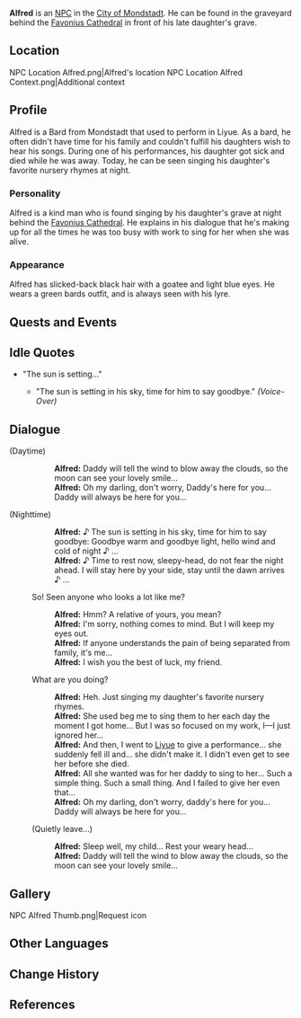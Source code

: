 {{Character Infobox
|type             = NPC
|image            = NPC Alfred.png
|region           = Mondstadt
|title            = Bard
|voiceEN          = [https://michaelschwal.be/ Michael Schwalbe]<ref name="Michael Schwalbe">Twitter: [https://twitter.com/WhatHeSaidVO/status/1371242120258809857 EN VA Self Announcement]</ref>
}}
'''Alfred''' is an [[NPC]] in the [[City of Mondstadt]]. He can be found  in the graveyard behind the [[Favonius Cathedral]] in front of his late daughter's grave.

==Location==
<gallery hideaddbutton="true" captionalign="center">
NPC Location Alfred.png|Alfred's location
NPC Location Alfred Context.png|Additional context
</gallery>

==Profile==
Alfred is a Bard from Mondstadt that used to perform in Liyue.  As a bard, he often didn't have time for his family and couldn't fulfill his daughters wish to hear his songs.  During one of his performances, his daughter got sick and died while he was away.  Today, he can be seen singing his daughter's favorite nursery rhymes at night.

===Personality===
Alfred is a kind man who is found singing by his daughter's grave at night behind the [[Favonius Cathedral]]. He explains in his dialogue that he's making up for all the times he was too busy with work to sing for her when she was alive.

===Appearance===
Alfred has slicked-back black hair with a goatee and light blue eyes. He wears a green bards outfit, and is always seen with his lyre.

==Quests and Events==
{{Quest Appearances}}

==Idle Quotes==
* "The sun is setting..."
** {{A|VO Alfred 01.ogg}} "The sun is setting in his sky, time for him to say goodbye." ''(Voice-Over)''

==Dialogue==
{{Dialogue start}}
;(Daytime)
::'''Alfred:''' Daddy will tell the wind to blow away the clouds, so the moon can see your lovely smile...
::'''Alfred:''' Oh my darling, don't worry, Daddy's here for you... Daddy will always be here for you...
;(Nighttime)
::'''Alfred:''' ♪ The sun is setting in his sky, time for him to say goodbye: Goodbye warm and goodbye light, hello wind and cold of night ♪ ...
::'''Alfred:''' ♪ Time to rest now, sleepy-head, do not fear the night ahead. I will stay here by your side, stay until the dawn arrives ♪ ...
:{{DIcon}} So! Seen anyone who looks a lot like me?
::'''Alfred:''' Hmm? A relative of yours, you mean?
::'''Alfred:''' I'm sorry, nothing comes to mind. But I will keep my eyes out.
::'''Alfred:''' If anyone understands the pain of being separated from family, it's me...
::'''Alfred:''' I wish you the best of luck, my friend.
:{{DIcon}} What are you doing?
::'''Alfred:''' Heh. Just singing my daughter's favorite nursery rhymes.
::'''Alfred:''' She used <!--to-->beg me to sing them to her each day the moment I got home... But I was so focused on my work, I&mdash;I just ignored her...
::'''Alfred:''' And then, I went to [[Liyue]] to give a performance... she suddenly fell ill and... she didn't make it. I didn't even get to see her before she died.
::'''Alfred:''' All she wanted was for her daddy to sing to her... Such a simple thing. Such a small thing. And I failed to give her even that...
::'''Alfred:''' Oh my darling, don't worry, daddy's here for you... Daddy will always be here for you...
:{{DIcon}} (Quietly leave...)
::'''Alfred:''' Sleep well, my child... Rest your weary head...
::'''Alfred:''' Daddy will tell the wind to blow away the clouds, so the moon can see your lovely smile...
{{Dialogue end}}

==Gallery==
<gallery hideaddbutton="true" captionalign="center">
NPC Alfred Thumb.png|Request icon
</gallery>

==Other Languages==
{{Other Languages|default_hidden = 1
|en      = Alfred
|zhs     = 阿尔弗雷德
|zhs_rm  = Ā'ěrfúléidé
|zht     = 阿爾弗雷德
|zht_rm  = Ā'ěrfúléidé
|ja      = アルフレッド
|ja_rm   = Arufureddo
|ko      = 알프레드
|ko_rm   = Alpeuredeu
|es      = Alfred
|fr      = Alfred
|ru      = Альфред
|th      = Alfred
|vi      = Alfred
|de      = Alfred
|id      = Alfred
|pt      = Alfred
}}

==Change History==
{{Change History|1.0}}

==References==
{{Reflist|1}}